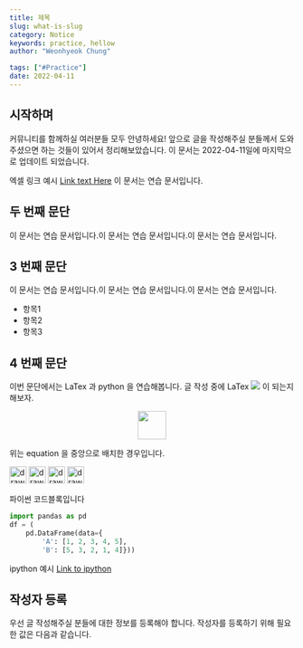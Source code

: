 ```yaml
---
title: 제목
slug: what-is-slug
category: Notice
keywords: practice, hellow
author: "Weonhyeok Chung"

tags: ["#Practice"]
date: 2022-04-11
---
```


## 시작하며 

커뮤니티를 함께하실 여러분들 모두 안녕하세요!
앞으로 글을 작성해주실 분들께서 도와주셨으면 하는 것들이 있어서 정리해보았습니다.
이 문서는 2022-04-11일에 마지막으로 업데이트 되었습니다.

엑셀 링크 예시 [Link text Here](https://docs.google.com/spreadsheets/d/1u1boj14Weg9YXNmqAVFSh8eMRi0pfY4m/edit?rtpof=true&sd=true#gid=2070495401)
이 문서는 연습 문서입니다. 

## 두 번째 문단 ##

이 문서는 연습 문서입니다.이 문서는 연습 문서입니다.이 문서는 연습 문서입니다.

## 3 번째 문단 ##

이 문서는 연습 문서입니다.이 문서는 연습 문서입니다.이 문서는 연습 문서입니다.

- 항목1
- 항목2
- 항목3

## 4 번째 문단  ##

이번 문단에서는 LaTex 과 python 을 연습해봅니다. 글 작성 중에 LaTex <img src="https://render.githubusercontent.com/render/math?math={1-\beta}"> 이 되는지 해보자.
<p align="center">
    <img src="https://render.githubusercontent.com/render/math?math={x + y}" height="50"/>
</p>

위는 equation 을 중앙으로 배치한 경우입니다.

<img src="https://render.githubusercontent.com/render/math?math={H_0 : \mu_0 = \mu_1}" alt="drawing" height="30"/>
<img src="https://render.githubusercontent.com/render/math?math={H_1 : \mu_0 \ne \mu_1}" alt="drawing" height="30"/>
<img src="https://render.githubusercontent.com/render/math?math={E[\bar{Y_1}-\bar{Y_0}] = \mu_1 - \mu_0}" alt="drawing" height="30"/>
<img src="https://render.githubusercontent.com/render/math?math={\frac{ \bar{Y_1}-\bar{Y_0} - E[\bar{Y_1}-\bar{Y_0}] }{ std(\bar{Y_1}-\bar{Y_0} ) } = \frac{ \bar{Y_1}-\bar{Y_0} - (\mu_1 - \mu_0) }{ std(\bar{Y_1}-\bar{Y_0} ) } }" alt="drawing" height="30"/>

파이썬 코드블록입니다 

```python
import pandas as pd
df = (
    pd.DataFrame(data={ 
        'A': [1, 2, 3, 4, 5],
        'B': [5, 3, 2, 1, 4]}))
```

ipython 예시 [Link to ipython](https://colab.research.google.com/drive/1qT0e9EXCBFSpW-OrWFinArA60MEFAMYV#scrollTo=qDvzgkV-MSrx)


## 작성자 등록
우선 글 작성해주실 분들에 대한 정보를 등록해야 합니다. 작성자를 등록하기 위해 필요한 값은 다음과 같습니다.
